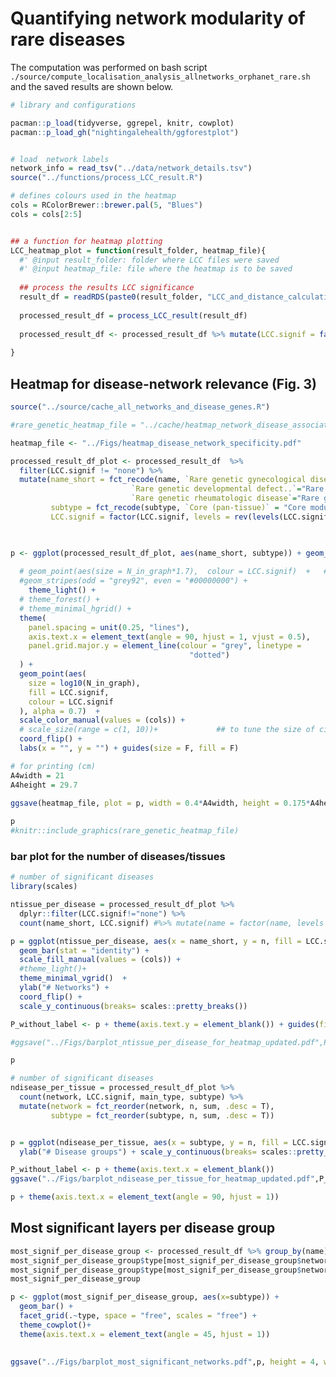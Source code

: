 # Quantifying network modularity of rare diseases 

The computation was performed on bash script `./source/compute_localisation_analysis_allnetworks_orphanet_rare.sh` and the saved results are shown below.


```r
# library and configurations

pacman::p_load(tidyverse, ggrepel, knitr, cowplot)
pacman::p_load_gh("nightingalehealth/ggforestplot")


# load  network labels
network_info = read_tsv("../data/network_details.tsv")
source("../functions/process_LCC_result.R")

# defines colours used in the heatmap
cols = RColorBrewer::brewer.pal(5, "Blues")
cols = cols[2:5]


## a function for heatmap plotting
LCC_heatmap_plot = function(result_folder, heatmap_file){
  #' @input result_folder: folder where LCC files were saved
  #' @input heatmap_file: file where the heatmap is to be saved
  
  ## process the results LCC significance
  result_df = readRDS(paste0(result_folder, "LCC_and_distance_calculation_results.RDS"))
  
  processed_result_df = process_LCC_result(result_df)
  
  processed_result_df <- processed_result_df %>% mutate(LCC.signif = factor(LCC.signif, levels = rev(levels(LCC.signif))))
  
}

```


## Heatmap for disease-network relevance (Fig. 3)


```r

source("../source/cache_all_networks_and_disease_genes.R")

#rare_genetic_heatmap_file = "../cache/heatmap_network_disease_association_orphanets_genetic_rare_diseases.pdf"

heatmap_file <- "../Figs/heatmap_disease_network_specificity.pdf"

processed_result_df_plot <- processed_result_df  %>% 
  filter(LCC.signif != "none") %>%
  mutate(name_short = fct_recode(name, `Rare genetic gynecological diseases`="Rare genetic gynecological and obstetrical diseases", 
                           `Rare genetic developmental defect..`="Rare genetic developmental defect during embryogenesis",
                           `Rare genetic rheumatologic disease`="Rare genetic systemic or rheumatologic disease"),
         subtype = fct_recode(subtype, `Core (pan-tissue)` = "Core module"),
         LCC.signif = factor(LCC.signif, levels = rev(levels(LCC.signif))))

  

p <- ggplot(processed_result_df_plot, aes(name_short, subtype)) + geom_tile(fill = "white") + facet_grid(. ~
                                                                        main_type, space = "free", scale = "free")  + ## to get the rect filled
  # geom_point(aes(size = N_in_graph*1.7),  colour = LCC.signif)  +   ## geom_point for circle illusion
  #geom_stripes(odd = "grey92", even = "#00000000") +
    theme_light() +
  # theme_forest() +
  # theme_minimal_hgrid() +
  theme(
    panel.spacing = unit(0.25, "lines"),
    axis.text.x = element_text(angle = 90, hjust = 1, vjust = 0.5),
    panel.grid.major.y = element_line(colour = "grey", linetype =
                                        "dotted")
  ) +
  geom_point(aes(
    size = log10(N_in_graph),
    fill = LCC.signif,
    colour = LCC.signif
  ), alpha = 0.7)  +
  scale_color_manual(values = (cols)) +
  # scale_size(range = c(1, 10))+             ## to tune the size of circles
  coord_flip() +
  labs(x = "", y = "") + guides(size = F, fill = F)

# for printing (cm)
A4width = 21
A4height = 29.7
  
ggsave(heatmap_file, plot = p, width = 0.4*A4width, height = 0.175*A4height, scale = 1.5)

p
#knitr::include_graphics(rare_genetic_heatmap_file)
```


### bar plot for the number of diseases/tissues
```r
# number of significant diseases
library(scales)

ntissue_per_disease = processed_result_df_plot %>% 
  dplyr::filter(LCC.signif!="none") %>% 
  count(name_short, LCC.signif) #%>% mutate(name = factor(name, levels = levels_name))

p = ggplot(ntissue_per_disease, aes(x = name_short, y = n, fill = LCC.signif)) + 
  geom_bar(stat = "identity") +  
  scale_fill_manual(values = (cols)) +
  #theme_light()+
  theme_minimal_vgrid()  + 
  ylab("# Networks") + 
  coord_flip() + 
  scale_y_continuous(breaks= scales::pretty_breaks())

P_without_label <- p + theme(axis.text.y = element_blank()) + guides(fill = F)+xlab("")+scale_y_continuous(breaks = c(0,10,20))

#ggsave("../Figs/barplot_ntissue_per_disease_for_heatmap_updated.pdf",P_without_label,  width = 0.125*0.5*A4width, height = 0.2*A4height, scale = 1.1)

p
```


```r
# number of significant diseases
ndisease_per_tissue = processed_result_df_plot %>% 
  count(network, LCC.signif, main_type, subtype) %>% 
  mutate(network = fct_reorder(network, n, sum, .desc = T),
         subtype = fct_reorder(subtype, n, sum, .desc = T)) 


p = ggplot(ndisease_per_tissue, aes(x = subtype, y = n, fill = LCC.signif)) + geom_bar(stat = "identity")  +  scale_fill_manual(values = cols) + theme_minimal_hgrid() + #theme_light() +
  ylab("# Disease groups") + scale_y_continuous(breaks= scales::pretty_breaks())  + facet_grid(.~main_type, space = "free", scale = "free") 

P_without_label <- p + theme(axis.text.x = element_blank())
ggsave("../Figs/barplot_ndisease_per_tissue_for_heatmap_updated.pdf",P_without_label, width = 1.1*0.5*A4width, height = 0.35*1.1*0.175*A4height)

p + theme(axis.text.x = element_text(angle = 90, hjust = 1))
```

## Most significant layers per disease group

```r
most_signif_per_disease_group <- processed_result_df %>% group_by(name) %>% mutate(rank = rank(-LCC.zscore)) %>% filter(rank ==1)
most_signif_per_disease_group$type[most_signif_per_disease_group$network=="ppi"] = "PPI"
most_signif_per_disease_group$type[most_signif_per_disease_group$network=="GOBP"] = "GO"
most_signif_per_disease_group
```

```r
p <- ggplot(most_signif_per_disease_group, aes(x=subtype)) + 
  geom_bar() + 
  facet_grid(.~type, space = "free", scales = "free") + 
  theme_cowplot()+
  theme(axis.text.x = element_text(angle = 45, hjust = 1)) 
  

ggsave("../Figs/barplot_most_significant_networks.pdf",p, height = 4, width = 5)
```


